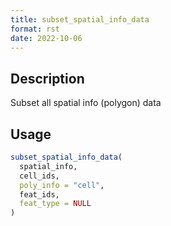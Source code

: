```yaml
--- 
title: subset_spatial_info_data 
format: rst 
date: 2022-10-06 
--- 
```


## Description

Subset  all spatial info (polygon) data


## Usage

```r
subset_spatial_info_data(
  spatial_info,
  cell_ids,
  poly_info = "cell",
  feat_ids,
  feat_type = NULL
)
```


